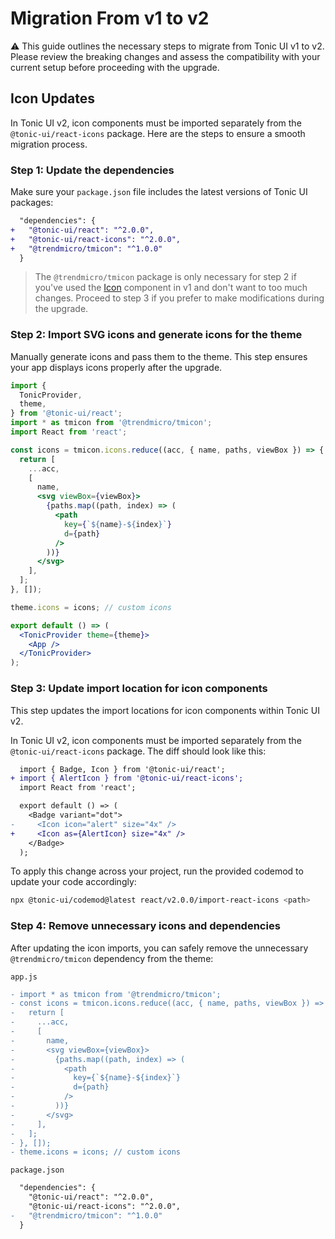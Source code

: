 # Migration From v1 to v2

⚠️ This guide outlines the necessary steps to migrate from Tonic UI v1 to v2. Please review the breaking changes and assess the compatibility with your current setup before proceeding with the upgrade.

## Icon Updates

In Tonic UI v2, icon components must be imported separately from the `@tonic-ui/react-icons` package. Here are the steps to ensure a smooth migration process.

### Step 1: Update the dependencies

Make sure your `package.json` file includes the latest versions of Tonic UI packages:

```diff
  "dependencies": {
+   "@tonic-ui/react": "^2.0.0",
+   "@tonic-ui/react-icons": "^2.0.0",
+   "@trendmicro/tmicon": "^1.0.0"
  }
```

> The `@trendmicro/tmicon` package is only necessary for step 2 if you've used the [Icon](../components/icon) component in v1 and don't want to too much changes. Proceed to step 3 if you prefer to make modifications during the upgrade.

### Step 2: Import SVG icons and generate icons for the theme

Manually generate icons and pass them to the theme. This step ensures your app displays icons properly after the upgrade.

```jsx
import {
  TonicProvider,
  theme,
} from '@tonic-ui/react';
import * as tmicon from '@trendmicro/tmicon';
import React from 'react';

const icons = tmicon.icons.reduce((acc, { name, paths, viewBox }) => {
  return [
    ...acc,
    [
      name,
      <svg viewBox={viewBox}>
        {paths.map((path, index) => (
          <path
            key={`${name}-${index}`}
            d={path}
          />
        ))}
      </svg>
    ],
  ];
}, []);

theme.icons = icons; // custom icons

export default () => (
  <TonicProvider theme={theme}>
    <App />
  </TonicProvider>
);
```

### Step 3: Update import location for icon components

This step updates the import locations for icon components within Tonic UI v2.

In Tonic UI v2, icon components must be imported separately from the `@tonic-ui/react-icons` package. The diff should look like this:

```diff
  import { Badge, Icon } from '@tonic-ui/react';
+ import { AlertIcon } from '@tonic-ui/react-icons';
  import React from 'react';

  export default () => (
    <Badge variant="dot">
-     <Icon icon="alert" size="4x" />
+     <Icon as={AlertIcon} size="4x" />
    </Badge>
  );
```

To apply this change across your project, run the provided codemod to update your code accordingly:

```bash
npx @tonic-ui/codemod@latest react/v2.0.0/import-react-icons <path>
```

### Step 4: Remove unnecessary icons and dependencies

After updating the icon imports, you can safely remove the unnecessary `@trendmicro/tmicon` dependency from the theme:

`app.js`
```diff
- import * as tmicon from '@trendmicro/tmicon';
- const icons = tmicon.icons.reduce((acc, { name, paths, viewBox }) => {
-   return [
-     ...acc,
-     [
-       name,
-       <svg viewBox={viewBox}>
-         {paths.map((path, index) => (
-           <path
-             key={`${name}-${index}`}
-             d={path}
-           />
-         ))}
-       </svg>
-     ],
-   ];
- }, []);
- theme.icons = icons; // custom icons
```

`package.json`
```diff
  "dependencies": {
    "@tonic-ui/react": "^2.0.0",
    "@tonic-ui/react-icons": "^2.0.0",
-   "@trendmicro/tmicon": "^1.0.0"
  }
```

